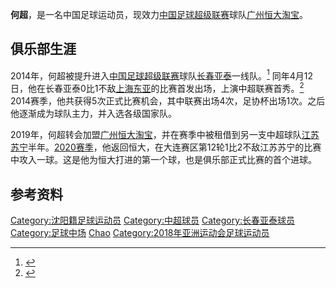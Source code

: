 {{Infobox football biography
| playername= 何超
| image =
| fullname = 何超
| dateofbirth = {{Birth date and age|1995|4|19}}
| cityofbirth = [[辽宁省|辽宁省]][[沈阳市|沈阳市]]
| countryofbirth = [[中国|中国]]
| currentclub = [[广州恒大|广州恒大]] 
| clubnumber = 36
| height = {{height|m=1.78}}
| position = [[中场|中场]]
| youthyears1 = 
| youthclubs1 = [[长春亚泰|长春亚泰]] 
| years1 = 2014-2018
| clubs1 = [[长春亚泰|长春亚泰]] 
| caps1 = 65
| goals1 = 0
| years2 = 2019-
| clubs2 = [[广州恒大|广州恒大]]
| caps2 = 20
| goals2 = 1
| years3 = 2019
| clubs3 = → [[江苏苏宁足球俱乐部|江苏苏宁]](租借)
| caps3 = 9
| goals3 = 0
|      nationalyears1 = 
|       nationalteam1 = 中国U19
|       nationalcaps1 = 8
|      nationalgoals1 = 2
|      nationalyears2 = 
|       nationalteam2 = 中国U22
|       nationalcaps2 = 5
|      nationalgoals2 = 1
|      nationalyears3 = 2018
|       nationalteam3 = 中国U23
|       nationalcaps3 = 10
|      nationalgoals3 = 0
|      nationalyears4 = 2017-
|       nationalteam4 = [[中国国家足球队|中国]]
|       nationalcaps4 = 7
|      nationalgoals4 = 0
| pcupdate = 2020年9月24日
| ntupdate = 2020年9月24日
}}
'''何超'''{{BD|1995年|4月19日|||He, Chao}}，是一名中国足球运动员，现效力[[中国足球超级联赛|中国足球超级联赛]]球队[[广州恒大淘宝|广州恒大淘宝]]。

==俱乐部生涯==
2014年，何超被提升进入[[中国足球超级联赛|中国足球超级联赛]]球队[[长春亚泰足球俱乐部|长春亚泰]]一线队。<ref>{{Cite web |url=http://sports.sina.com.cn/j/2014-03-05/17527052310.shtml |title=长春亚泰2014中超名单 |accessdate=2015-03-27 |archive-date=2018-08-23 |archive-url=https://web.archive.org/web/20180823073936/http://sports.sina.com.cn/j/2014-03-05/17527052310.shtml |dead-url=no }}</ref> 同年4月12日，他在长春亚泰0比1不敌[[上海东亚足球俱乐部|上海东亚]]的比赛首发出场，上演中超联赛首秀。<ref>{{Cite web |url=http://sports.sohu.com/20140412/n398134738.shtml |title=武磊妙传王佳玉闪击进球 东亚1-0胜亚泰 |accessdate=2015-03-27 |archive-date=2018-08-23 |archive-url=https://web.archive.org/web/20180823105632/http://sports.sohu.com/20140412/n398134738.shtml |dead-url=no }}</ref> 2014赛季，他共获得5次正式比赛机会，其中联赛出场4次，足协杯出场1次。之后他逐渐成为球队主力，并入选各级国家队。

2019年，何超转会加盟[[广州恒大淘宝|广州恒大淘宝]]，并在赛季中被租借到另一支中超球队[[江苏苏宁足球俱乐部|江苏苏宁]]半年。[[2020年中国足球超级联赛|2020赛季]]，他返回恒大，在大连赛区第12轮1比2不敌江苏苏宁的比赛中攻入一球。这是他为恒大打进的第一个球，也是俱乐部正式比赛的首个进球。

==参考资料==
{{reflist}}

{{2018年亚足联U23锦标赛中国参赛名单}}
{{2018年亚运会男子足球中国参赛名单}}
{{2014年中超分类名单长春}}
{{2015年中超分类名单长春}}
{{2016年中超分类名单长春}}
{{2017年中超分类名单长春}}
{{2018年中超分类名单长春}}
{{2019年中超分类名单广州恒大}}
{{2019年中超分类名单江苏}}
{{2020年中超分类名单广州恒大}}
{{2021年中超分类名单广州队}}
{{2022年中超分类名单武汉三镇}}

{{DEFAULTSORT:He, Chao}}
[[Category:沈阳籍足球运动员|Category:沈阳籍足球运动员]]
[[Category:中超球员|Category:中超球员]]
[[Category:长春亚泰球员|Category:长春亚泰球员]]
[[Category:足球中场|Category:足球中场]]
[[Category:何姓|Chao]]
[[Category:2018年亚洲运动会足球运动员|Category:2018年亚洲运动会足球运动员]]